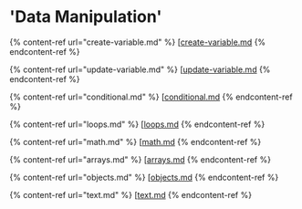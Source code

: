 # 'Data Manipulation'

{% content-ref url="create-variable.md" %}
[[create-variable.md](create-variable.mdx)
{% endcontent-ref %}

{% content-ref url="update-variable.md" %}
[[update-variable.md](update-variable.mdx)
{% endcontent-ref %}

{% content-ref url="conditional.md" %}
[[conditional.md](conditional.mdx)
{% endcontent-ref %}

{% content-ref url="loops.md" %}
[[loops.md](loops.mdx)
{% endcontent-ref %}

{% content-ref url="math.md" %}
[[math.md](math.mdx)
{% endcontent-ref %}

{% content-ref url="arrays.md" %}
[[arrays.md](arrays.mdx)
{% endcontent-ref %}

{% content-ref url="objects.md" %}
[[objects.md](objects.mdx)
{% endcontent-ref %}

{% content-ref url="text.md" %}
[[text.md](text.mdx)
{% endcontent-ref %}

